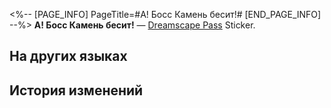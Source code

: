 <%-- [PAGE_INFO]
PageTitle=#А! Босс Камень бесит!#
[END_PAGE_INFO] --%>
{{Предмет Инфобокс
|id          = 223260
|Изображение = Dreamscape Pass Sticker А! Босс Камень бесит!.png
|Тип         = Dreamscape Pass Sticker
|Тип2        = Говорящие часы Stickers
|Инвентарь   = 
|Редкость    = 4
|Эффект      = 
|Описание    = Пронумерованные наклейки, используемые для украшения дневника сновидений. Бывают самыми разными.
|Источник1   = [[Открыто по умолчанию]]
}}
{{Описание|Секрет, о котором многие не знают: у синих крокодилов есть волосы.}}
'''А! Босс Камень бесит!''' — [[Dreamscape Pass]] Sticker.

==На других языках==
{{На других языках
|en   = Ah! The Annoying Boss Stone!
|zhs  = 啊！讨厌的石头老板
|zht  = 啊！討厭的石頭老闆
|ja   = あ！嫌われボス・ストーンだ！
|ko   = 아! 짜증 나는 스톤 보스
|es   = ¡Ah! ¡Es el odioso Pedrusco!
|fr   = Ah&nbsp;! Cette andouille de Boss Stone&nbsp;!
|ru   = А! Босс Камень бесит!
|th   = อ่า! หัวหน้า Stone ที่น่าโมโห
|vi   = A! Ông Chủ Đá Đáng Ghét
|de   = Ah! Der nervige Boss Stone!
|id   = Ah! Bos Stone yang Menyebalkan!
|pt   = Ah! O Irritante Chefe Pedreira!
}}

==История изменений==
{{История изменений|3.5}}